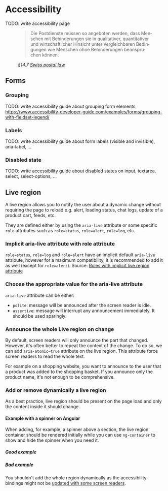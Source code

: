 
<Meta of={AccessibilityStories} />

# Accessibility

<div className="alert alert-md alert-danger">
  TODO: write accessibility page
</div>


<figure>
  <blockquote class="blockquote" lang="de">
    <p>Die Postdienste müssen so angeboten werden, dass Menschen mit Behinderungen
sie in qualitativer, quantitativer und wirtschaftlicher Hinsicht unter vergleichbaren
Bedingungen wie Menschen ohne Behinderungen beanspruchen können.</p>
  </blockquote>
  <figcaption class="blockquote-footer">
    <cite>§14.7 <a href="https://www.fedlex.admin.ch/eli/cc/2012/585/de#art_14">Swiss postal law</a></cite>
  </figcaption>
</figure>

## Forms

### Grouping

TODO: write accessibility guide about grouping form elements
https://www.accessibility-developer-guide.com/examples/forms/grouping-with-fieldset-legend/

### Labels

TODO: write accessibility guide about form labels (visible and invisible), aria-label, ...

### Disabled state

TODO: write accessibility guide about disabled states on input, textarea, select, select-options,
...

## Live region

A live region allows you to notify the user about a dynamic change without requiring the page to reload e.g. alert, loading status, chat logs, update of a product cart, feeds, etc.

They are defined either by using the `aria-live` attribute or some specific `role` attributes such as `role=status`, `role=alert`, `role=log`, etc.

### Implicit aria-live attribute with role attribute

`role=status`, `role=log` and `role=alert` have an implicit default `aria-live` attribute, however for a maximum compatibility, it is recommended to add it as well (except for `role=alert`). Source: [Roles with implicit live region attribute](https://developer.mozilla.org/en-US/docs/Web/Accessibility/ARIA/ARIA_Live_Regions#roles_with_implicit_live_region_attributes)

### Choose the appropriate value for the aria-live attribute

`aria-live` attribute can be either:
* `polite`: message will be announced after the screen reader is idle.
* `assertive`: message will interrupt any announcement immediately. It should be used sparingly.

### Announce the whole Live region on change

By default, screen readers will only announce the part that changed. However, it's often better to repeat the context of the change.
To do so, we can add `aria-atomic=true` attribute on the live region. This attribute force screen readers to read the whole text.

For example on a shopping website, you want to announce to the user that a product was added to the shopping basket. If you announce only the product name, it's not enough to be comprehensive.

<Source code={liveRegionAtomicSample} language="html" />

### Add or remove dynamically a live region

As a best practice, live region should be present on the page load and only the content inside it should change.

#### Example with a spinner on Angular

When adding, for example, a spinner above a section, the live region container should be rendered initially while you can use `ng-container` to show and hide the spinner when you need it.

##### Good example

<Source code={liveRegionGoodAngularSample} language="html" />

##### Bad example

You shouldn't add the whole region dynamically as the accessibility bindings might not be [updated with some screen readers](https://www.scottohara.me/blog/2022/02/05/are-we-live.html#non-normative-rule-for-common-live-region-use-case).

<Source code={liveRegionBadAngularSample} language="html" />
